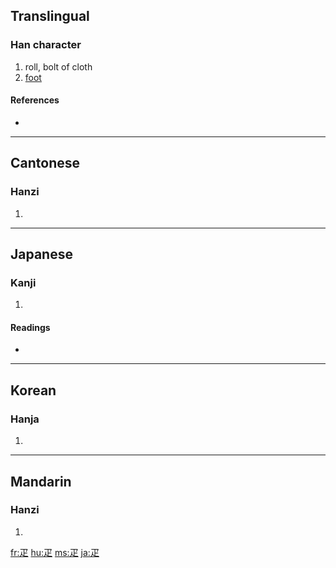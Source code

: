 {{also|匹}}
==Translingual==

===Han character===
{{Han char|rn=103|rad=疋|as=00|sn=5|four=1780<sub>1</sub>|canj=弓卜人 (NYO)}}

# roll, bolt of cloth
# [[foot]]

====References====
* {{Han ref|kx=0767.160|dkj=21994|dj=1177.180|hdz=42749.010|uh=758B|ud=30091|bh=A5D4|bd=42452}}

----

==Cantonese==

===Hanzi===
{{yue-hanzi|jyut=|y=pat1}}

# {{defn|Cantonese}}

----

==Japanese==

===Kanji===
{{ja-kanji|grade=|rs=疋00}}

# {{defn|Japanese}}

====Readings====
* {{ja-readings|on=[[そ]] (so), [[しょ]] (sho), [[が]] (ga)|kun=[[あし]] (ashi), [[ひき]] (hiki)|nanori=}}

----

==Korean==

===Hanja===
{{ko-hanja|hangeul=[[필]], [[소]]|eumhun=|rv=pil, so|mr=p'il, so|y=phil, so}}

# {{defn|Korean}}

----

==Mandarin==

===Hanzi===
{{cmn-hanzi|pin=[[pǐ]] ([[pi3]])|wg=p'i<sup>3</sup>}}

# {{defn|Mandarin}}

[[fr:疋]]
[[hu:疋]]
[[ms:疋]]
[[ja:疋]]